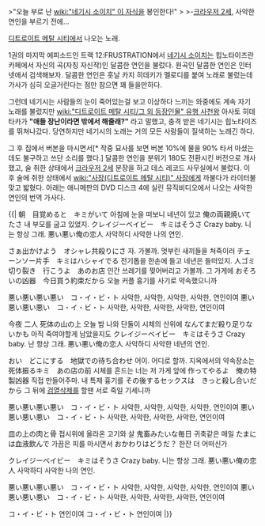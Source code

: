>"오늘 부로 난 [[wiki:"네기시 소이치" 이 자식]]을 봉인한다!"
>
>-[[크라우저 2세]], 사악한 연인을 부르기 전에...


[[디트로이트 메탈 시티]]에서 나오는 노래.

1권의 마지막 에피소드인 트랙 12:FRUSTRATION에서 [[네기시 소이치]]는 힙노타이즈란 카페에서 자신의 곡(자칭 자신작)인 달콤한 연인을 불렀다. 원곡인 달콤한 연인은 인터넷에서 검색해보자. 달콤한 연인은 훗날 카지 히데키가 멜로디를 붙여 노래로 불렀는데 가사가 심히 오글거린다는 점만 참으면 꽤 들을만하다.

그런데 네기시는 사람들의 눈이 죽어있는걸 보고 이상하다 느끼는 와중에도 계속 자기 노래를 불렀지만 [[wiki:"디트로이트 메탈 시티/그 외 등장인물" 유행 사천왕]] 아사토 히데타카가 '''"애들 장난이라면 밖에서 해줄래?"''' 라고 말했고, 충격 받은 네기시는 힙노타이즈를 뛰쳐나갔다.
당연하지만 네기시의 노래는 거의 모든 사람들이 질색하는 노래긴 하다. 

그 후 집에서 버본을 마시면서[* 작중 묘사를 보면 버본 10%에 물을 90% 타서 마셨는데도 불구하고 쓰단 소리를 했다.] 달콤한 연인을 분위기 180도 전환시킨 버전으로 개사했고, 술 취한 상태에서 [[크라우저 2세]] 분장을 하고 데스 레코드 사무실에서 불렀다. 이 후 술에 취한 상태에서 [[wiki:"사장(디트로이트 메탈 시티)" 사장]]에게 까불다가 라이터불 맞고 밟혔다.
아래는 애니메판의 DVD 디스크 4에 실린 뮤직비디오에서 나오는 사악한 연인의 번역 가사다.

{{|
朝　目覚めると　キミがいて
아침에 눈을 떠보니 네년이 있고
俺の両親焼いてたさ
내 부모를 굽고 있었지.
クレイジーベイビー　キミはそうさ
Crazy baby. 니는 항상 그래.
悪い悪い俺の恋人
사악하디 사악한 나의 연인.

さぁ出かけよう　オシャレ共殺りにさ
자. 가볼까. 멋부린 새끼들을 쳐죽이러
チェーンソー片手　キミはハシャイでる
전기톱을 한손에 들고 네년은 들떠있지.
人ゴミ切り裂き　行こうよ　あのお店
인간 쓰레기를 찢어버리고 가볼까. 그 가게에
おそろいの凶器　今日買う約束だから
오늘 커플 흉기를 사기로 약속했으니까

悪い悪い悪い悪い　コ・イ・ビ・ト
사악한, 사악한, 사악한, 사악한, 연인이여
悪い悪い悪い悪い　コ・イ・ビ・ト
사악한, 사악한, 사악한, 사악한, 연인이여

今夜 二人 死体の山の上
오늘 밤 나와 단둘이 시체의 산위에
なんてまだ殺り足りないかも
아직 죽여야할게 남았을지도
クレイジーベイビー　キミはそうさ
Crazy baby. 난 항상 그래.
悪い悪い俺の恋人
사악하디 사악한 네년의 연인.

おい　どこにする　地獄での待ち合わせ
어이. 어디로 할까. 지옥에서의 약속장소는
死体振るキミ　あの店の前
시체를 흔드는 너는 저 가게 앞에
作ってやるよ　俺の特製凶器
직접 만들어주마. 내 특제 흉기를
その後するセックスは　きっと殺し合いだから
그 뒤에 [[검열삭제]]를 할땐 서로 죽일 기세니까

悪い悪い悪い悪い　コ・イ・ビ・ト
사악한, 사악한, 사악한, 사악한, 연인이여
悪い悪い悪い悪い　コ・イ・ビ・ト
사악한, 사악한, 사악한, 사악한, 연인이여

皿の上の肉と骨
접시위에 올라온 고기와 살
鬼畜みたいな毎日
귀축같은 매일
たまには血液飲んで
가끔은 피를 마시면서
おかわりはどうだ？
한잔 더 어떠신가

クレイジーベイビー　キミはそうさ
Crazy baby. 니는 항상 그래.
悪い悪い俺の恋人
사악하디 사악한 나의 연인.

悪い悪い悪い悪い　コ・イ・ビ・ト
사악한, 사악한, 사악한, 사악한, 연인이여
悪い悪い悪い悪い　コ・イ・ビ・ト
사악한, 사악한, 사악한, 사악한, 연인이여

コ・イ・ビ・ト
연인이여
コ・イ・ビ・ト
연인이여
|}}
